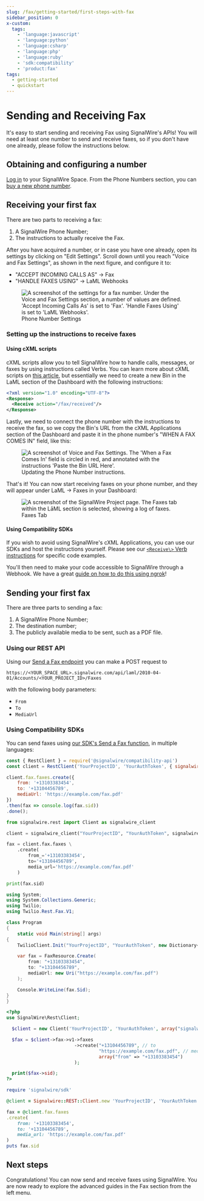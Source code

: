 ```yaml
---
slug: /fax/getting-started/first-steps-with-fax
sidebar_position: 0
x-custom:
  tags:
    - 'language:javascript'
    - 'language:python'
    - 'language:csharp'
    - 'language:php'
    - 'language:ruby'
    - 'sdk:compatibility'
    - 'product:fax'
tags:
  - getting-started
  - quickstart
---
```


# Sending and Receiving Fax
It's easy to start sending and receiving Fax using SignalWire's APIs! You will need at least one number to send and receive faxes, so if you don't have one already, please follow the instructions below.

## Obtaining and configuring a number
[Log in](https://signalwire.com/signin) to your SignalWire Space. From the Phone Numbers section, you can [buy a new phone number](/platform/phone-numbers/getting-started/buying-a-phone-number).

## Receiving your first fax
There are two parts to receiving a fax:
1. A SignalWire Phone Number;
2. The instructions to actually receive the Fax.

After you have acquired a number, or in case you have one already, open its settings by clicking on "Edit Settings". Scroll down until you reach "Voice and Fax Settings", as shown in the next figure, and configure it to:

- "ACCEPT INCOMING CALLS AS" -> Fax
- "HANDLE FAXES USING" -> LaML Webhooks

<figure>
    <img className="img-800" src={require("./fax-1.webp").default} alt="A screenshot of the settings for a fax number. Under the Voice and Fax Settings section, a number of values are defined. 'Accept Incoming Calls As' is set to 'Fax'. 'Handle Faxes Using' is set to 'LaML Webhooks'. " />
    <figcaption>Phone Number Settings</figcaption>
</figure>

### Setting up the instructions to receive faxes
#### Using cXML scripts
cXML scripts allow you to tell SignalWire how to handle calls, messages, or faxes by using instructions called Verbs. You can learn more about cXML scripts on [this article](/compatibility-api/guides/general/creating-and-using-cxml-scripts), but essentially we need to create a new Bin in the LaML section of the Dashboard with the following instructions:

```xml
<?xml version="1.0" encoding="UTF-8"?>
<Response>
  <Receive action="/fax/received"/>
</Response>
```

Lastly, we need to connect the phone number with the instructions to receive the fax, so we copy the Bin's URL from the cXML Applications section of the Dashboard and paste it in the phone number's "WHEN A FAX COMES IN" field, like this:

<figure>
    <img className="img-800" src={require("./fax-2.webp").default} alt="A screenshot of Voice and Fax Settings. The 'When a Fax Comes In' field is circled in red, and annotated with the instructions 'Paste the Bin URL Here'." />
    <figcaption>Updating the Phone Number instructions.</figcaption>
</figure>

That's it! You can now start receiving faxes on your phone number, and they will appear under LaML -> Faxes in your Dashboard:

<figure>
    <img className="img-800" src={require("./fax-3.webp").default} alt="A screenshot of the SignalWire Project page. The Faxes tab within the LāML section is selected, showing a log of faxes." />
    <figcaption>Faxes Tab</figcaption>
</figure>

#### Using Compatibility SDKs
If you wish to avoid using SignalWire's cXML Applications, you can use our SDKs and host the instructions yourself. Please see our [`<Receive\>` Verb instructions](/compatibility-api/cxml/fax/receive#receive-a-fax) for specific code examples.

You'll then need to make your code accessible to SignalWire through a Webhook. We have a great [guide on how to do this using ngrok](/platform/basics/guides/technical-troubleshooting/how-to-test-webhooks-with-ngrok)!

## Sending your first fax
There are three parts to sending a fax:
1. A SignalWire Phone Number;
2. The destination number;
3. The publicly available media to be sent, such as a PDF file.

### Using our REST API
Using our [Send a Fax endpoint](/rest/compatibility-api/endpoints/send-fax) you can make a POST request to

`https://<YOUR_SPACE_URL>.signalwire.com/api/laml/2010-04-01/Accounts/<YOUR_PROJECT_ID>/Faxes`

with the following body parameters:
- `From`
- `To`
- `MediaUrl`

### Using Compatibility SDKs
You can send faxes using [our SDK's Send a Fax function](/compatibility-api/client-sdks/methods/faxes/send), in multiple languages:


<Tabs>
<TabItem value="javascript" label="JavaScript">

```javascript
const { RestClient } = require('@signalwire/compatibility-api')
const client = RestClient('YourProjectID', 'YourAuthToken', { signalwireSpaceUrl: 'example.signalwire.com' })

client.fax.faxes.create({
    from: '+13103383454',
    to: '+13104456789',
    mediaUrl: 'https://example.com/fax.pdf'
})
.then(fax => console.log(fax.sid))
.done();
```

</TabItem>
<TabItem value="python" label="Python">

```python
from signalwire.rest import Client as signalwire_client

client = signalwire_client("YourProjectID", "YourAuthToken", signalwire_space_url = 'example.signalwire.com')

fax = client.fax.faxes \
    .create(
        from_='+13103383454',
        to='+13104456789',
        media_url='https://example.com/fax.pdf'
    )

print(fax.sid)
```

</TabItem>
<TabItem value="net" label=".NET">

```csharp
using System;
using System.Collections.Generic;
using Twilio;
using Twilio.Rest.Fax.V1;

class Program
{
    static void Main(string[] args)
{
    TwilioClient.Init("YourProjectID", "YourAuthToken", new Dictionary<string, object> { ["signalwireSpaceUrl"] = "<your-domain>.signalwire.com" });

    var fax = FaxResource.Create(
        from: "+13103383454",
        to: "+13104456789",
        mediaUrl: new Uri("https://example.com/fax.pdf")
    );

    Console.WriteLine(fax.Sid);
}
}
```

</TabItem>
<TabItem value="PHP" label="PHP">

```php
<?php
use SignalWire\Rest\Client;

  $client = new Client('YourProjectID', 'YourAuthToken', array("signalwireSpaceUrl" => "example.signalwire.com"));

  $fax = $client->fax->v1->faxes
                         ->create("+13104456789", // to
                                  "https://example.com/fax.pdf", // mediaUrl
                                  array("from" => "+13103383454")
                         );

  print($fax->sid);
?>
```

</TabItem>
<TabItem value="ruby" label="Ruby">

```ruby
require 'signalwire/sdk'

@client = Signalwire::REST::Client.new 'YourProjectID', 'YourAuthToken', signalwire_space_url: "example.signalwire.com"

fax = @client.fax.faxes
.create(
    from: '+13103383454',
    to: '+13104456789',
    media_url: 'https://example.com/fax.pdf'
)
puts fax.sid
```

</TabItem>
</Tabs>

## Next steps

Congratulations! You can now send and receive faxes using SignalWire. You are now ready to explore the advanced guides in the Fax section from the left menu.
